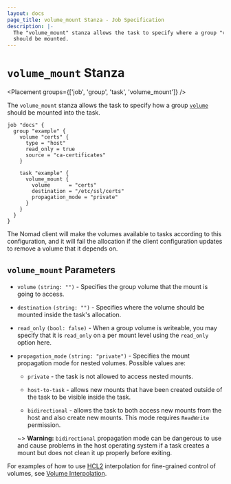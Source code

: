 ```yaml
---
layout: docs
page_title: volume_mount Stanza - Job Specification
description: |-
  The "volume_mount" stanza allows the task to specify where a group "volume"
  should be mounted.
---
```


# `volume_mount` Stanza

<Placement groups={['job', 'group', 'task', 'volume_mount']} />

The `volume_mount` stanza allows the task to specify how a group
[`volume`][volume] should be mounted into the task.

```hcl
job "docs" {
  group "example" {
    volume "certs" {
      type = "host"
      read_only = true
      source = "ca-certificates"
    }

    task "example" {
      volume_mount {
        volume      = "certs"
        destination = "/etc/ssl/certs"
        propagation_mode = "private"
      }
    }
  }
}
```

The Nomad client will make the volumes available to tasks according to this
configuration, and it will fail the allocation if the client configuration
updates to remove a volume that it depends on.

## `volume_mount` Parameters

- `volume` `(string: "")` - Specifies the group volume that the mount is going
  to access.

- `destination` `(string: "")` - Specifies where the volume should be mounted
  inside the task's allocation.

- `read_only` `(bool: false)` - When a group volume is writeable, you may
  specify that it is `read_only` on a per mount level using the `read_only`
  option here.

- `propagation_mode` `(string: "private")` - Specifies the mount propagation
  mode for nested volumes. Possible values are:

    - `private` - the task is not allowed to access nested mounts.

    - `host-to-task` - allows new mounts that have been created outside of the
    task to be visible inside the task.

    - `bidirectional` - allows the task to both access new mounts from the host
    and also create new mounts. This mode requires `ReadWrite` permission.

    ~> **Warning:** `bidirectional` propagation mode can be dangerous to use
    and cause problems in the host operating system if a task creates a mount
    but does not clean it up properly before exiting.

For examples of how to use [HCL2] interpolation for fine-grained control of
volumes, see [Volume Interpolation].

[volume]: /docs/job-specification/volume 'Nomad volume Job Specification'
[volume interpolation]: /docs/job-specification/volume#volume-interpolation
[hcl2]: /docs/job-specification/hcl2
